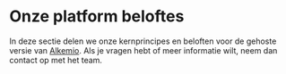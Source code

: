 # Onze platform beloftes

In deze sectie delen we onze kernprincipes en beloften voor de gehoste versie van [Alkemio](https://alkem.io/). 
Als je vragen hebt of meer informatie wilt, neem dan contact op met het team. 
